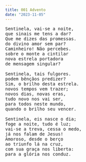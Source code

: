 ```yaml
---
title: 001 Advento
date: "2023-11-05"
---
```


<pre>
Sentinela, vai-se a noite,  
que sinais me tens a dar?  
Que me dizes das promessas. 
do divino amor sem par?    
Caminheiro! Não percebes. 
sobre o monte a cintilar  
nova estrela portadora  
de mensagem singular?     

Sentinela, tais fulgores. 
podem bênçãos predizer?  
Sim, o brilho desta estrela. 
novos tempos vem trazer;  
novos dias, novas eras,  
tudo novo nos vai ser,  
para todos neste mundo,  
quando o brilho seu vencer.  

Sentinela, eis nasce o dia;  
foge a noite, tudo é luz;  
vai-se a treva, cessa o medo,  
já nos falam de Jesus!  
Amoroso, desde o berço  
ao triunfo lá na cruz,  
com sua graça nos liberta: 
para a glória nos conduz.  

</pre>


